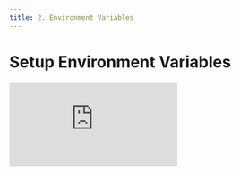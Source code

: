 ```yaml
---
title: 2. Environment Variables
---
```


# Setup Environment Variables

<div
  style={{
    position: 'relative',
    paddingBottom: '64.63195691202873%',
    marginBottom: '20px',
    height: 0
  }}
>
  <iframe
    src="https://www.loom.com/embed/fce392dd39db48618f705755d766b624"
    frameborder="0"
    allowFullScreen="true"
    webkitallowfullscreen="true"
    mozallowfullscreen="true"
    style={{
      position: 'absolute',
      top: 0,
      left: 0,
      width: '100%',
      height: '100%'
    }}
  />
</div>

We use [Doppler](https://www.doppler.com/) as our team's central source of truth for secrets and app configuration.

1. Get invited to Jesus Film Doppler account by sending an email to our [Doppler Administrator](mailto:tataihono.nikora@jesusfilm.org?subject=Doppler%20Invite%20Request).
2. In a container terminal, login to the Doppler CLI

```shell
doppler login
```

2. Type `n<enter>` when asked to open authorization page in a browser

```shell
Open the authorization page in your browser? (Y/n) n
```

3. Open the [authorization page](https://dashboard.doppler.com/workplace/auth/cli) to complete authorization.
   This will require you to login to Doppler, copy your auth code from your terminal, and give your newly minted
   token a name. On completion you terminal should look like the following:

```shell
? Open the authorization page in your browser? No
Complete authorization at https://dashboard.doppler.com/workplace/auth/cli
Your auth code is:
north_zoom_ant_harmonica_eagle

Waiting...

Welcome, Brian
```

4. Fetch environment variables using `fetch-secrets`

```shell
DOPPLER_CONFIG=dev nx run-many --all --target=fetch-secrets
```

## Getting Started without a Backend

If you just want to dig right in without setting up a local backend then you run the following command:

```shell
DOPPLER_CONFIG=stg_dev nx run-many --projects=tag:doppler_config:stg_dev --target=fetch-secrets
```

This will point your local frontend projects to our stage api-gateway so you can get started right away.
For example you can start the journeys application using the following command:

```shell
nx run journeys-admin:serve
```

The key difference is the environment variable `DOPPLER_CONFIG=stg_dev` tells doppler to get enviroment variables
for the stg_dev environment of the relevant project instead. You can revert this change by following step 4 of
this guide again.

You can skip ahead to step 2 in [4. Starting Projects](/docs/getting-started/running-projects/projects-on-local-machine) guide
if getting started without a backend.

### Common Issues

#### I changed to stg_dev environment variables but now I want to go back

You might already be working with your local backend but want to try some changes against stage.
Just run the following command (given above):

```shell
DOPPLER_CONFIG=dev nx run-many --all --target=fetch-secrets
```

#### COOKIE_SECRET_CURRENT mismatch

If you are signed in your web browser to localhost before performing DOPPLER_CONFIG change then you will need to
clear the cookies from your localhost as they will not match the stage cookie values and firebase credentials.

You'll see the error below this issue is relevant to you:

```
TypeError [ERR_INVALID_ARG_TYPE]: The "key" argument must be of type string or an instance of ArrayBuffer, Buffer, TypedArray, DataView, KeyObject, or CryptoKey. Received undefined
    at new NodeError (node:internal/errors:405:5)
    at prepareSecretKey (node:internal/crypto/keys:596:11)
    at new Hmac (node:internal/crypto/hash:134:9)
    at Object.createHmac (node:crypto:165:10)
    at sign (/workspaces/core/node_modules/keygrip/index.js:23:8)
    at Keygrip.index (/workspaces/core/node_modules/keygrip/index.js:38:27)
    at c.get (/workspaces/core/node_modules/next-firebase-auth/build/index.node.js:2:1640)
```
